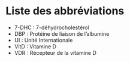 # Liste des abbréviations {.unnumbered}


- 7-DHC : 7-déhydrocholestérol
- DBP : Protéine de liaison de l'albumine
- UI : Unité Internationale
- VitD : Vitamine D
- VDR : Récepteur de la vitamine D
